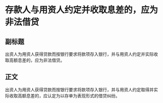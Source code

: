 # 存款人与用资人约定并收取息差的，应为非法借贷
## 副标题
出资人为用资人获得贷款而按银行要求将款项存入银行，并与用资人约定并实际收取高额息差的，应为非法借贷。
## 正文
出资人为用资人获得贷款而按银行要求将款项存入银行，并与用资人约定取得并实际收取高额息差的，应认定为以存单为表现形式的借贷纠纷。